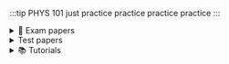 :::tip PHYS 101
just practice practice practice practice 
:::


<details>
<summary>📝 Exam papers</summary>

## Main Exams
> - <AuthenticatedLink href="https://drive.google.com/file/d/1bu1aC8JPZuZzraMtYs5zqZ9iyHwlfXO3/view?usp=drive_link" Icon={FaFileAlt} title="2015 Exam"/>
> - <AuthenticatedLink href="https://drive.google.com/file/d/1w0aNq7TE1LB9-HVnAjicyeVRydN5DAv2/view?usp=drive_link" Icon={FaFileAlt} title="2020-2021 Exam"/>
> - <AuthenticatedLink href="https://drive.google.com/file/d/166G3mdcn0PHQdLk8GZoZYy6B2lDEdv2v/view?usp=drive_link" Icon={FaFileAlt} title="2022 Exam"/>
> - <AuthenticatedLink href="https://drive.google.com/file/d/1TNB3m7-eZBMPXNiPyw20ZtJ8kEZgqHXM/view?usp=drive_link" Icon={FaFileAlt} title="Exam" year ="2023"/>
## Supplementary
> - <AuthenticatedLink href="https://drive.google.com/file/d/1bu1aC8JPZuZzraMtYs5zqZ9iyHwlfXO3/view?usp=drive_link" Icon={FaFileAlt} title="2015-2016 Exam"/>
> - <AuthenticatedLink href="https://drive.google.com/file/d/1tPeVDk-KZ7i8sEdNpZtJ5b_6QFCnMYos/view?usp=drive_link" Icon={FaFileAlt} title="2019 exam"/>
> - <AuthenticatedLink href="https://drive.google.com/file/d/1IjE-3dmnwSZDRwucfS_idSaYoFCCiel4/view?usp=drive_link" Icon={FaFileAlt} title="2023 Exam"/>
</details>

<details>
<summary> Test papers</summary>

## Test Papers

:::tip Recent Tesp Papers
> - <AuthenticatedLink href="https://drive.google.com/file/d/1BbZmCC7Xt8yF6t7dlAzs4AKgsVQESvKe/view?usp=drive_linkg" Icon={FaPencilAlt} title="Test 2 attemp 1" year = "2023"/>
> - <AuthenticatedLink href="https://drive.google.com/file/d/1IYJzZCTLBKYFHMZKLLOFB5p9bgpGGvOS/view?usp=drive_link" Icon={FaPencilAlt} title="Test 2 attemp 2" year = "2023"/>
> - <AuthenticatedLink href="https://drive.google.com/file/d/14GG3UOQylwBN4GpD4HZmhA2dTi_VkW51/view?usp=drive_link" Icon={FaPencilAlt} title="Test 1 " year = "2023"/>
:::
> - <AuthenticatedLink href="https://drive.google.com/file/d/18AdDVbed9ZG5VFtXL82f-c0ejQmYBTq7/view?usp=sharing" Icon={FaPencilAlt} title="test 1 nov 2021 paper"/>

## Test Papers + Answer Keys
> - <AuthenticatedLink href="https://drive.google.com/file/d/1tJ4ymRd3mKYTCvjyvIcyPT1QwHPS2Nxl/view?usp=sharing" Icon={FaCheck} title="Test 1 2018 with solutions"/>
> - <AuthenticatedLink href="https://drive.google.com/file/d/14P7NNpG0Lvz2063VErQwXCJ2-sHXP1rF/view?usp=drive_link" Icon={FaCheck} title="Test 1 2017 with solutions"/>
> - <AuthenticatedLink href="https://drive.google.com/file/d/1BXihF72VHAV9l7BIjS-Kyu_J_Z91g2-Y/view?usp=drive_link" Icon={FaCheck} title="2019 test 1 with solutions"/>
> - <AuthenticatedLink href="https://drive.google.com/file/d/1m0yhJX9HgrLrxs-Av_oUdkR1-eN5NHDJ/view?usp=drive_link" Icon={FaCheck} title="2019 test 2 with solutions"/>
</details>

<details>
<summary>📚 Tutorials</summary>

## Questions Only
> - <AuthenticatedLink href="https://drive.google.com/file/d/1KynGuk0tj4vGVy72RHKjfA8Web3l6fUk/view?usp=sharing" Icon={FaBook} title="january 2017 tutorial 2 (check solution below)"/>
> - <AuthenticatedLink href="https://drive.google.com/file/d/1f8ScidDH6PpPp97LN3ZYJoAStCK5-Jwp/view?usp=drive_link" Icon={FaBook} title="Home work chapter 8 Forces and Work"/>
> - <AuthenticatedLink href="https://drive.google.com/file/d/1cjzUKCwvHmflehzAusatU58bIy6nqpkB/view?usp=drive_link" Icon={FaBook} title="Home work chapter 10 2D Motions"/>
> - <AuthenticatedLink href="https://drive.google.com/file/d/1QNKWXqsmDbygR6je59Foo6X-jGVSiBUk/view?usp=drive_link" Icon={FaBook} title="Home Work Chapter 7 Interactions"/>
> - <AuthenticatedLink href="https://drive.google.com/file/d/1adCRKfLnLNMWCXarAg_asdbkTDSXlBxQ/view?usp=drive_link" Icon={FaBook} title="Home work Chapter 4"/>
> - <AuthenticatedLink href="https://drive.google.com/file/d/172rn-7CpUemzDPMmtDZ1AcHZYLsNLjoW/view?usp=drive_link" Icon={FaBook} title="Home work chapter 3"/>
> - <AuthenticatedLink href="https://drive.google.com/file/d/1BJGNJrn6cuJXs1e9O9fgkQNoy-l69bIH/view?usp=sharing" Icon={FaBook} title="Home work week 2"/>
> - <AuthenticatedLink href="https://drive.google.com/file/d/1rsVyH_8IHdb7nuoocM6nL7ZfA2zvPZsC/view?usp=drive_link" Icon={FaBook} title="2019 Chapter 8 and 9 Forces and work"/>
> - <AuthenticatedLink href="https://drive.google.com/file/d/1xWnWiPXAVaZnDeoctBnbAQ89ZLCyI8_Z/view?usp=drive_link" Icon={FaBook} title="2019 Chapter 10 2d Motions"/>

## Answers
> - <AuthenticatedLink href="https://drive.google.com/file/d/1Tbbz7uryvz1Lx5awcIZh5uC3QFnbES7N/view?usp=drive_link" Icon={FaCheck} title="tutorial test 1 solutions"/>
> - <AuthenticatedLink href="https://drive.google.com/file/d/1PHdWupw7YXuydMSabBejbHN7nh0KfDF2/view?usp=sharing" Icon={FaCheck} title="tutorial test 2 solutions"/>
> - <AuthenticatedLink href="https://drive.google.com/file/d/1jUa_FMe75N4lv9ZZ4OxUE9OCPmKxktz0/view?usp=drive_link" Icon={FaCheck} title="tutorial 4"/>
> - <AuthenticatedLink href="https://drive.google.com/file/d/1qchgvPglHTyLvPrU_g3WH3a3gMVUEvt5/view?usp=sharing" Icon={FaCheck} title="january 2017 tutorial 2 solutions"/>
> - <AuthenticatedLink href="https://drive.google.com/file/d/1ATJnUt9HBVuLqozb08ONh0ROow-oSGI7/view?usp=sharing" Icon={FaCheck} title="Home work chapter 8 Forces and work Solutions"/>
> - <AuthenticatedLink href="https://drive.google.com/file/d/1rH8EOHRrEKs_03ERGdJKGxe2SHW0D53g/view?usp=drive_link" Icon={FaCheck} title="Home Work Chapter 10 2D Motions Solutions"/>
> - <AuthenticatedLink href="https://drive.google.com/file/d/1qSUZ4W8CNl7AmOBGqYt3j75eOEfNYaAi/view?usp=drive_link" Icon={FaCheck} title="Home Work Chapter 7 Interactions Solutions"/>
> - <AuthenticatedLink href="https://drive.google.com/file/d/11zK84jsu8UWbtx3Bis6a4lacET6DjKHg/view?usp=drive_link" Icon={FaCheck} title="Home Work Chatper 3 Solutions"/>
> - <AuthenticatedLink href="https://drive.google.com/file/d/1HsIcmigHCRAUI41AePX3ckCvFbK4Oc3f/view?usp=sharing" Icon={FaCheck} title="2019 Chapter 8 and 9 Forces and work Solutions"/>
> - <AuthenticatedLink href="https://drive.google.com/file/d/1i1yuSOzO7GfHiwzGKNnslzF8pSxyfW_S/view?usp=drive_link" Icon={FaCheck} title="2019 Chapter 10 2D Motions"/>
</details>
